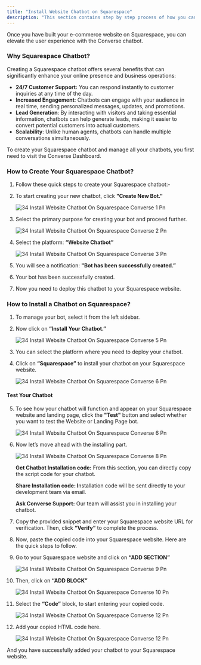 ```yaml
---
title: "Install Website Chatbot on Squarespace"
description: "This section contains step by step process of how you can install website chatbot on the Squarespace."
---
```


Once you have built your e-commerce website on Squarespace, you can elevate the user experience with the  Converse chatbot.

### **Why Squarespace Chatbot?**

Creating a Squarespace chatbot offers several benefits that can significantly enhance your online presence and business operations:

- **24/7 Customer Support:** You can respond instantly to customer inquiries at any time of the day.
- **Increased Engagement**: Chatbots can engage with your audience in real time, sending personalized messages, updates, and promotions.
- **Lead Generation**: By interacting with visitors and taking essential information, chatbots can help generate leads, making it easier to convert potential customers into actual customers.
- **Scalability**: Unlike human agents, chatbots can handle multiple conversations simultaneously.

To create your Squarespace chatbot and manage all your chatbots, you first need to visit the  Converse Dashboard.

### **How to Create Your Squarespace Chatbot?**

1. Follow these quick steps to create your Squarespace chatbot:-
2. To start creating your new chatbot, click **"Create New Bot."**

   ![34 Install Website Chatbot On Squarespace  Converse 1 Pn](/images/how-botpenguin-works/install-website-on-squarespace/34.install_website_chatbot_on_squarespace__Converse-1.png)
3. Select the primary purpose for creating your bot and proceed further.

   ![34 Install Website Chatbot On Squarespace  Converse 2 Pn](/images/how-botpenguin-works/install-website-on-squarespace/34.install_website_chatbot_on_squarespace__Converse-2.png)
4. Select the platform: **“Website Chatbot”**

   ![34 Install Website Chatbot On Squarespace  Converse 3 Pn](/images/how-botpenguin-works/install-website-on-squarespace/34.install_website_chatbot_on_squarespace__Converse-3.png)
5. You will see a notification: **"Bot has been successfully created.”**
6. Your bot has been successfully created.
7. Now you need to deploy this chatbot to your Squarespace website.

### **How to Install a Chatbot on Squarespace?**

1. To manage your bot, select it from the left sidebar.
2. Now click on **“Install Your Chatbot.”**

   ![34 Install Website Chatbot On Squarespace  Converse 5 Pn](/images/how-botpenguin-works/install-website-on-squarespace/34.install_website_chatbot_on_squarespace__Converse-5.png)
3. You can select the platform where you need to deploy your chatbot.
4. Click on **“Squarespace”** to install your chatbot on your Squarespace website.

   ![34 Install Website Chatbot On Squarespace  Converse 6 Pn](/images/how-botpenguin-works/install-website-on-squarespace/34.install_website_chatbot_on_squarespace__Converse-6.png)

#### **Test Your Chatbot**

 5. To see how your chatbot will function and appear on your Squarespace website and landing page, click the **"Test"** button and select whether you want to test the Website or Landing Page bot.

    ![34 Install Website Chatbot On Squarespace  Converse 6 Pn](/images/how-botpenguin-works/install-website-on-squarespace/34.install_website_chatbot_on_squarespace__Converse-7.png)
 6. Now let’s move ahead with the installing part.

    ![34 Install Website Chatbot On Squarespace  Converse 8 Pn](/images/how-botpenguin-works/install-website-on-squarespace/34.install_website_chatbot_on_squarespace__Converse-8.png)

    **Get Chatbot Installation code:** From this section, you can directly copy the script code for your chatbot.

    **Share Installation code: I**nstallation code will be sent directly to your development team via email.

    **Ask  Converse Support:** Our team will assist you in installing your chatbot.
 7. Copy the provided snippet and enter your Squarespace website URL for verification. Then, click **“Verify”** to complete the process.
 8. Now, paste the copied code into your Squarespace website. Here are the quick steps to follow.
 9. Go to your Squarespace website and click on **“ADD SECTION”**

    ![34 Install Website Chatbot On Squarespace  Converse 9 Pn](/images/how-botpenguin-works/install-website-on-squarespace/34.install_website_chatbot_on_squarespace__Converse-9.png)
10. Then, click on **“ADD BLOCK”**

    ![34 Install Website Chatbot On Squarespace  Converse 10 Pn](/images/how-botpenguin-works/install-website-on-squarespace/34.install_website_chatbot_on_squarespace__Converse-10.png)
11. Select the **“Code”** block, to start entering your copied code.

    ![34 Install Website Chatbot On Squarespace  Converse 12 Pn](/images/how-botpenguin-works/install-website-on-squarespace/34.install_website_chatbot_on_squarespace__Converse-11.png)
12. Add your copied HTML code here.

    ![34 Install Website Chatbot On Squarespace  Converse 12 Pn](/images/how-botpenguin-works/install-website-on-squarespace/34.install_website_chatbot_on_squarespace__Converse-12.png)

And you have successfully added your chatbot to your Squarespace website.